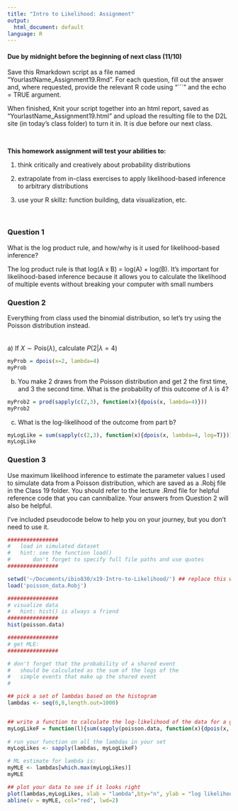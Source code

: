 ```yaml
---
title: "Intro to Likelihood: Assignment"
output:
  html_document: default
language: R
---
```


<!-- To render the assignment in Rmarkdown, enter the command below in the R console -->
<!-- rmarkdown::render("Class_19_Assignment.Rmd") -->

#### Due by midnight before the beginning of next class (11/10)

Save this Rmarkdown script as a file named “YourlastName_Assignment19.Rmd”. 
For each question, fill out the answer and, where requested, 
provide the relevant R code using "```" and the echo = TRUE argument.

When finished, Knit your script together into an html report, 
saved as “YourlastName_Assignment19.html” and upload the 
resulting file to the D2L site (in today’s class folder) to turn it in. 
It is due before our next class.

\

**This homework assignment will test your abilities to:**

1. think critically and creatively about probability distributions

2. extrapolate from in-class exercises to apply likelihood-based inference to arbitrary distributions

3. use your R skillz: function building, data visualization, etc.

\

### Question 1

What is the log product rule, and how/why is it used for likelihood-based inference?

The log product rule is that log(A x B) = log(A) + log(B). 
It's important for likelihood-based inference because it allows you to calculate the likelihood of multiple events without breaking your computer with small numbers


### Question 2

Everything from class used the binomial distribution, so let's try using the Poisson distribution instead.
\
\
\
a) If $X \sim \text{Pois}(\lambda)$, calculate $P(2 | \lambda=4)$
\
```r
myProb = dpois(x=2, lambda=4)
myProb
```

b) You make 2 draws from the Poisson distribution and get 2 the first time, and 3 the second time. What is the probability of this outcome of $\lambda$ is 4?

```r
myProb2 = prod(sapply(c(2,3), function(x){dpois(x, lambda=4)}))
myProb2
```

c) What is the log-likelihood of the outcome from part b?
```r
myLogLike = sum(sapply(c(2,3), function(x){dpois(x, lambda=4, log=T)}))
myLogLike
```



### Question 3

Use maximum likelihood inference to estimate 
the parameter values I used to simulate data from a Poisson distribution, 
which are saved as a .Robj file in the Class 19 folder.
You should refer to the lecture .Rmd file for helpful reference 
code that you can cannibalize.
Your answers from Question 2 will also be helpful.

I've included pseudocode below to help you on your journey, but you don't need to use it.

```r
################
#	load in simulated dataset 
#	hint: see the function load()
#		don't forget to specify full file paths and use quotes
################

setwd('~/Documents/ibio830/x19-Intro-to-Likelihood/') ## replace this with your own directory
load('poisson_data.Robj')

################
# visualize data
#	hint: hist() is always a friend
################
hist(poisson.data)

################
# get MLE:
################

# don't forget that the probability of a shared event 
#	should be calculated as the sum of the logs of the 
#	simple events that make up the shared event
#

## pick a set of lambdas based on the histogram
lambdas <- seq(0,8,length.out=1000)


## write a function to calculate the log-likelihood of the data for a given lambda
myLogLikeF = function(l){sum(sapply(poisson.data, function(x){dpois(x, lambda=l, log=T)}))}
  
# run your function on all the lambdas in your set
myLogLikes <- sapply(lambdas, myLogLikeF)

# ML estimate for lambda is:
myMLE <- lambdas[which.max(myLogLikes)]
myMLE

## plot your data to see if it looks right
plot(lambdas,myLogLikes, xlab = "lambda",bty="n", ylab = "log likelihood")
abline(v = myMLE, col="red", lwd=2)


```